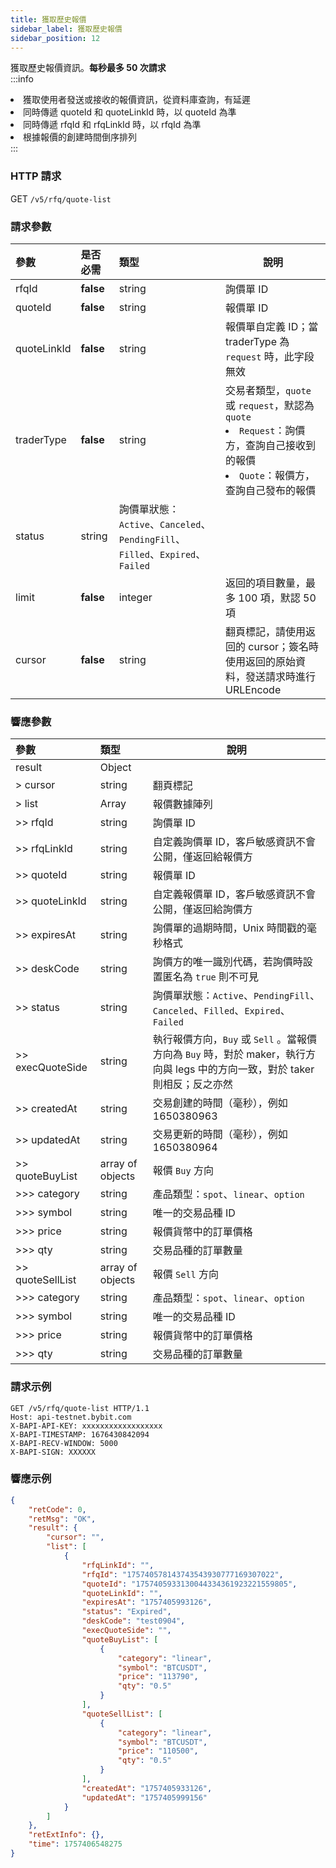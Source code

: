 ```yaml
---
title: 獲取歷史報價
sidebar_label: 獲取歷史報價
sidebar_position: 12
---
```

獲取歷史報價資訊。**每秒最多 50 次請求**  
:::info
<li>獲取使用者發送或接收的報價資訊，從資料庫查詢，有延遲</li>
<li>同時傳遞 quoteId 和 quoteLinkId 時，以 quoteId 為準</li>
<li>同時傳遞 rfqId 和 rfqLinkId 時，以 rfqId 為準</li>
<li>根據報價的創建時間倒序排列</li>
:::

### HTTP 請求
GET `/v5/rfq/quote-list`

### 請求參數
| 參數 | 是否必需 | 類型 | 說明 |
|:----- |:-------|:-----|------ |
|rfqId |**false** |string|詢價單 ID|
|quoteId |**false** |string|報價單 ID|
|quoteLinkId |**false**  |string |報價單自定義 ID；當 traderType 為 `request` 時，此字段無效|
|traderType |**false**  |string |交易者類型，`quote` 或 `request`，默認為 `quote`<li>`Request`：詢價方，查詢自己接收到的報價</li><li>`Quote`：報價方，查詢自己發布的報價</li>|
|status |string |詢價單狀態：`Active`、`Canceled`、`PendingFill`、`Filled`、`Expired`、`Failed` |
|limit |**false** |integer|返回的項目數量，最多 100 項，默認 50 項|
|cursor |**false** |string|翻頁標記，請使用返回的 cursor；簽名時使用返回的原始資料，發送請求時進行 URLEncode|

### 響應參數
| 參數 | 類型 | 說明 |
|:----- |:-----|----- |
|result |Object ||
|> cursor |string |翻頁標記|
|> list |Array |報價數據陣列|
|>> rfqId |string |詢價單 ID|
|>> rfqLinkId |string |自定義詢價單 ID，客戶敏感資訊不會公開，僅返回給報價方 |
|>> quoteId |string |報價單 ID|
|>> quoteLinkId |string |自定義報價單 ID，客戶敏感資訊不會公開，僅返回給詢價方 |
|>> expiresAt |string |詢價單的過期時間，Unix 時間戳的毫秒格式 |
|>> deskCode |string |詢價方的唯一識別代碼，若詢價時設置匿名為 `true` 則不可見 |
|>> status |string |詢價單狀態：`Active`、`PendingFill`、`Canceled`、`Filled`、`Expired`、`Failed` |
|>> execQuoteSide |string |執行報價方向，`Buy` 或 `Sell` 。當報價方向為 `Buy` 時，對於 maker，執行方向與 legs 中的方向一致，對於 taker 則相反；反之亦然 |
|>> createdAt |string |交易創建的時間（毫秒），例如 1650380963 |
|>> updatedAt |string |交易更新的時間（毫秒），例如 1650380964 |
|>> quoteBuyList |array of objects |報價 `Buy` 方向 |
|>>> category |string |產品類型：`spot`、`linear`、`option` |
|>>> symbol |string |唯一的交易品種 ID|
|>>> price |string |報價貨幣中的訂單價格|
|>>> qty |string |交易品種的訂單數量 |
|>> quoteSellList |array of objects |報價 `Sell` 方向 |
|>>> category |string |產品類型：`spot`、`linear`、`option` |
|>>> symbol |string |唯一的交易品種 ID|
|>>> price |string |報價貨幣中的訂單價格|
|>>> qty |string |交易品種的訂單數量 |

### 請求示例

```http
GET /v5/rfq/quote-list HTTP/1.1
Host: api-testnet.bybit.com
X-BAPI-API-KEY: xxxxxxxxxxxxxxxxxx
X-BAPI-TIMESTAMP: 1676430842094
X-BAPI-RECV-WINDOW: 5000
X-BAPI-SIGN: XXXXXX

```

### 響應示例

```json
{
    "retCode": 0,
    "retMsg": "OK",
    "result": {
        "cursor": "",
        "list": [
            {
                "rfqLinkId": "",
                "rfqId": "175740578143743543930777169307022",
                "quoteId": "1757405933130044334361923221559805",
                "quoteLinkId": "",
                "expiresAt": "1757405993126",
                "status": "Expired",
                "deskCode": "test0904",
                "execQuoteSide": "",
                "quoteBuyList": [
                    {
                        "category": "linear",
                        "symbol": "BTCUSDT",
                        "price": "113790",
                        "qty": "0.5"
                    }
                ],
                "quoteSellList": [
                    {
                        "category": "linear",
                        "symbol": "BTCUSDT",
                        "price": "110500",
                        "qty": "0.5"
                    }
                ],
                "createdAt": "1757405933126",
                "updatedAt": "1757405999156"
            }
        ]
    },
    "retExtInfo": {},
    "time": 1757406548275
}

```
